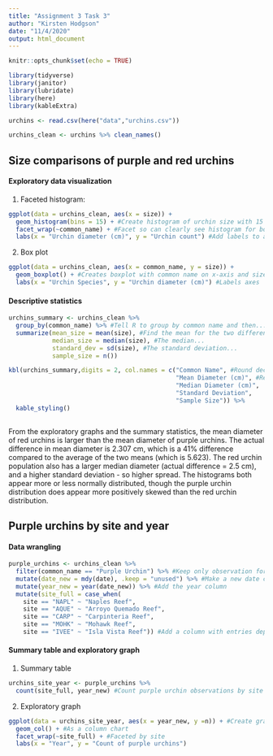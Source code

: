 ```yaml
---
title: "Assignment 3 Task 3"
author: "Kirsten Hodgson"
date: "11/4/2020"
output: html_document
---
```


```r
knitr::opts_chunk$set(echo = TRUE)

library(tidyverse)
library(janitor)
library(lubridate)
library(here)
library(kableExtra)

urchins <- read.csv(here("data","urchins.csv"))

urchins_clean <- urchins %>% clean_names()
```

## Size comparisons of purple and red urchins

#### Exploratory data visualization

1. Faceted histogram:

```r
ggplot(data = urchins_clean, aes(x = size)) + 
  geom_histogram(bins = 15) + #Create histogram of urchin size with 15 bins
  facet_wrap(~common_name) + #Facet so can clearly see histogram for both common names
  labs(x = "Urchin diameter (cm)", y = "Urchin count") #Add labels to axes
```

2. Box plot

```r
ggplot(data = urchins_clean, aes(x = common_name, y = size)) +
  geom_boxplot() + #Creates boxplot with common name on x-axis and size on y-axis
  labs(x = "Urchin Species", y = "Urchin diameter (cm)") #Labels axes
```

#### Descriptive statistics

```r
urchins_summary <- urchins_clean %>% 
  group_by(common_name) %>% #Tell R to group by common name and then...
  summarize(mean_size = mean(size), #Find the mean for the two different common names...
            median_size = median(size), #The median...
            standard_dev = sd(size), #The standard deviation...
            sample_size = n()) 

kbl(urchins_summary,digits = 2, col.names = c("Common Name", #Round decimal digits to 2 and...
                                              "Mean Diameter (cm)", #Rename columns
                                              "Median Diameter (cm)", 
                                              "Standard Deviation", 
                                              "Sample Size")) %>%  
  kable_styling()
  
```

From the exploratory graphs and the summary statistics, the mean diameter of red urchins is larger than the mean diameter of purple urchins. The actual difference in mean diameter is 2.307 cm, which is a 41% difference compared to the average of the two means (which is 5.623). The red urchin population also has a larger median diameter (actual difference = 2.5 cm), and a higher standard deviation - so higher spread. The histograms both appear more or less normally distributed, though the purple urchin distribution does appear more positively skewed than the red urchin distribution.

## Purple urchins by site and year

#### Data wrangling

```r
purple_urchins <- urchins_clean %>% 
  filter(common_name == "Purple Urchin") %>% #Keep only observation for purple urchins
  mutate(date_new = mdy(date), .keep = "unused") %>% #Make a new date column with class = Date
  mutate(year_new = year(date_new)) %>% #Add the year column
  mutate(site_full = case_when( 
    site == "NAPL" ~ "Naples Reef",
    site == "AQUE" ~ "Arroyo Quemado Reef",
    site == "CARP" ~ "Carpinteria Reef",
    site == "MOHK" ~ "Mohawk Reef",
    site == "IVEE" ~ "Isla Vista Reef")) #Add a column with entries depending on site
```

#### Summary table and exploratory graph

1. Summary table

```r
urchins_site_year <- purple_urchins %>% 
  count(site_full, year_new) #Count purple urchin observations by site and year
```

2. Exploratory graph

```r
ggplot(data = urchins_site_year, aes(x = year_new, y =n)) + #Create graph of urchin count by year
  geom_col() + #As a column chart
  facet_wrap(~site_full) + #Faceted by site
  labs(x = "Year", y = "Count of purple urchins")
```

